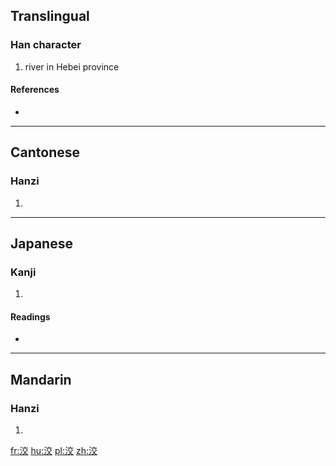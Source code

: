 ==Translingual==

===Han character===
{{Han char|rn=85|rad=水|as=06|sn=9|four=30148|canj=EYCK}}

# river in Hebei province

====References====
* {{Han ref|kx=0621.180|dkj=17399|dj=1017.100|hdz=31615.060|uh=6D28|ud=27944|bh=CF6D|bd=53101}}

----

==Cantonese==

===Hanzi===
{{yue-hanzi|jyut=|y=ngaau4}}

# {{defn|lang=yue|sort=水06}}

----

==Japanese==

===Kanji===
{{ja-kanji|grade=|rs=水06}}

# {{defn|lang=ja|sort=水06}}

====Readings====
* {{ja-readings|on=[[こう]] (kō), [[きょう]] (kyō)|kun=}}

----

==Mandarin==

===Hanzi===
{{cmn-hanzi|pin=[[xiáo]] ([[xiao2]]), [[yì]] ([[yi4]])|wg=hsiao<sup>2</sup>, i<sup>4</sup>}}

# {{defn|lang=cmn|sort=水06}}

[[fr:洨]]
[[hu:洨]]
[[pl:洨]]
[[zh:洨]]